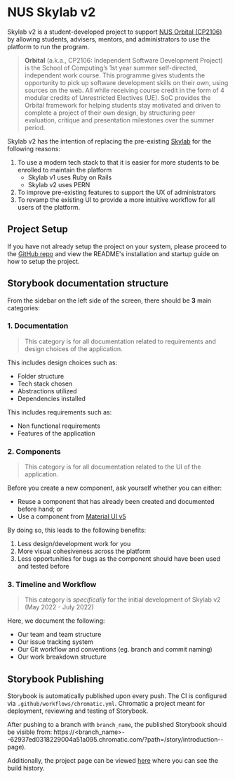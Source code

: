 
<Meta title="Introduction" />

# NUS Skylab v2

Skylab v2 is a student-developed project to support [NUS Orbital (CP2106)](https://orbital.comp.nus.edu.sg/) by allowing students, advisers, mentors, and administrators to use the platform to run the program.

> **Orbital** (a.k.a., CP2106: Independent Software Development Project) is the School of Computing’s 1st year summer self-directed, independent work course. This programme gives students the opportunity to pick up software development skills on their own, using sources on the web. All while receiving course credit in the form of 4 modular credits of Unrestricted Electives (UE). SoC provides the Orbital framework for helping students stay motivated and driven to complete a project of their own design, by structuring peer evaluation, critique and presentation milestones over the summer period.

Skylab v2 has the intention of replacing the pre-existing [Skylab](https://nusskylab-dev.comp.nus.edu.sg/) for the following reasons:

1. To use a modern tech stack to that it is easier for more students to be enrolled to maintain the platform
   - Skylab v1 uses Ruby on Rails
   - Skylab v2 uses PERN
2. To improve pre-existing features to support the UX of administrators
3. To revamp the existing UI to provide a more intuitive workflow for all users of the platform.

## Project Setup

If you have not already setup the project on your system, please proceed to the [GitHub repo](https://github.com/orbital-skylab/skylab-frontend) and view the README's installation and startup guide on how to setup the project.

## Storybook documentation structure

From the sidebar on the left side of the screen, there should be **3** main categories:

### 1. Documentation

> This category is for all documentation related to requirements and design choices of the application.

This includes design choices such as:

- Folder structure
- Tech stack chosen
- Abstractions utilized
- Dependencies installed

This includes requirements such as:

- Non functional requirements
- Features of the application

### 2. Components

> This category is for all documentation related to the UI of the application.

Before you create a new component, ask yourself whether you can either:

- Reuse a component that has already been created and documented before hand; or
- Use a component from [Material UI v5](https://mui.com/material-ui/react-button/)

By doing so, this leads to the following benefits:

1. Less design/development work for you
2. More visual cohesiveness across the platform
3. Less opportunities for bugs as the component should have been used and tested before

### 3. Timeline and Workflow

> This category is _specifically_ for the initial development of Skylab v2 (May 2022 - July 2022)

Here, we document the following:

- Our team and team structure
- Our issue tracking system
- Our Git workflow and conventions (eg. branch and commit naming)
- Our work breakdown structure

## Storybook Publishing

Storybook is automatically published upon every push. The CI is configured via `.github/workflows/chromatic.yml`. Chromatic a project meant for deployment, reviewing and testing of Storybook.

After pushing to a branch with `branch_name`, the published Storybook should be visible from:
https://<branch_name>--62937ed0318229004a51a095.chromatic.com/?path=/story/introduction--page).

Additionally, the project page can be viewed [here](https://www.chromatic.com/builds?appId=62937ed0318229004a51a095) where you can see the build history.
